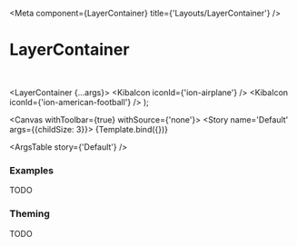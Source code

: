 

<Meta
  component={LayerContainer}
  title={'Layouts/LayerContainer'}
/>

# LayerContainer

<br/>

  <LayerContainer {...args}>
    <KibaIcon iconId={'ion-airplane'} />
    <KibaIcon iconId={'ion-american-football'} />
  </LayerContainer>
);

<Canvas withToolbar={true} withSource={'none'}>
  <Story name='Default' args={{childSize: 3}}>
    {Template.bind({})}
  </Story>
</Canvas>

<ArgsTable story={'Default'} />

### Examples

TODO

### Theming

TODO
